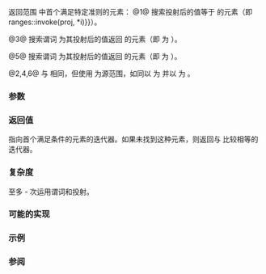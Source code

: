 {{cpp/experimental/ranges/title|find|find_if|find_if_not}}
{{cpp/experimental/ranges/algorithm/navbar}}
{{dcl begin}}
{{dcl header|experimental/ranges/algorithm}}
{{dcl|since=ranges|num=1|1=
template&lt; InputIterator I, Sentinel&lt;I&gt; S, class T, class Proj = ranges::identity &gt;
    requires IndirectRelation&lt;ranges::equal_to&lt;&gt;, projected&lt;I, Proj&gt;, const T*&gt;
I find( I first, S last, const T&amp; value, Proj proj = Proj{} );
}}
{{dcl|since=ranges|num=2|1=
template&lt; InputRange R, class T, class Proj = ranges::identity &gt;
    requires IndirectRelation&lt;ranges::equal_to&lt;&gt;, 
                              projected&lt;ranges::iterator_t&lt;R&gt;, Proj&gt;, const T*&gt;
ranges::safe_iterator_t&lt;R&gt; find( R&amp;&amp; r, const T&amp; value, Proj proj = Proj{} );
}}
{{dcl|since=ranges|num=3|1=
template&lt; InputIterator I, Sentinel&lt;I&gt; S, class Proj = ranges::identity,
          IndirectUnaryPredicate&lt;projected&lt;I, Proj&gt;&gt; Pred &gt;
I find_if( I first, S last, Pred pred, Proj proj = Proj{} );
}}
{{dcl|since=ranges|num=4|1=
template&lt; InputRange R, class Proj = ranges::identity,
          IndirectUnaryPredicate&lt;projected&lt;ranges::iterator_t&lt;R&gt;, Proj&gt;&gt; Pred &gt;
ranges::safe_iterator_t&lt;R&gt; find_if( R&amp;&amp; r, Pred pred, Proj proj = Proj{} );
}}
{{dcl|since=ranges|num=5|1=
template&lt; InputIterator I, Sentinel&lt;I&gt; S, class Proj = ranges::identity,
          IndirectUnaryPredicate&lt;projected&lt;I, Proj&gt;&gt; Pred &gt;
I find_if_not( I first, S last, Pred pred, Proj proj = Proj{} );
}}
{{dcl|since=ranges|num=6|1=
template&lt; InputRange R, class Proj = ranges::identity,
          IndirectUnaryPredicate&lt;projected&lt;ranges::iterator_t&lt;R&gt;, Proj&gt;&gt; Pred &gt;
ranges::safe_iterator_t&lt;R&gt; find_if_not( R&amp;&amp; r, Pred pred, Proj proj = Proj{} );
}}
{{dcl end}}

返回范围 {{range|first|last}} 中首个满足特定准则的元素：
@1@ {{tt|find}} 搜索投射后的值等于 {{c|value}} 的元素（即 {{c|value {{==}} ranges::invoke(proj, *i)}}）。

@3@ {{tt|find_if}} 搜索谓词 {{c|q}} 为其投射后的值返回 {{c|true}} 的元素（即 {{c|ranges::invoke(pred, ranges::invoke(proj, *i))}} 为 {{c|true}}）。

@5@ {{tt|find_if_not}} 搜索谓词 {{c|q}} 为其投射后的值返回 {{c|false}} 的元素（即 {{c|ranges::invoke(pred, ranges::invoke(proj, *i))}} 为 {{c|false}}）。

@2,4,6@ 与 {{v|1,3,5}} 相同，但使用 {{c|r}} 为源范围，如同以 {{c|ranges::begin(r)}} 为 {{c|first}} 并以 {{c|ranges::end(r)}} 为 {{c|last}}。

{{cpp/experimental/ranges/algorithm/tparams}}

===参数===
{{par begin}}
{{par|first, last|要检验的元素范围}}
{{par|r|要检验的元素范围}}
{{par|value|与投射后元素比较的值}}
{{par|pred|运用于投射后元素的谓词}}
{{par|proj|运用于元素的投射}}
{{par end}}

===返回值===
指向首个满足条件的元素的迭代器。如果未找到这种元素，则返回与 {{c|last}} 比较相等的迭代器。

===复杂度===
至多 {{c|last}} - {{c|first}} 次运用谓词和投射。

===可能的实现===
{{eq fun
|1=
template&lt;InputIterator I, Sentinel&lt;I&gt; S, class T, class Proj = ranges::identity&gt;
    requires IndirectRelation&lt;ranges::equal_to&lt;&gt;, projected&lt;I, Proj&gt;, const T*&gt;
I find(I first, S last, const T&amp; value, Proj proj = Proj{})
{
    for (; first != last; ++first)
        if (ranges::invoke(proj, *first) == value)
            break;
    return first;
}
|2=
template&lt;InputIterator I, Sentinel&lt;I&gt; S, class Proj = ranges::identity,
         IndirectUnaryPredicate&lt;projected&lt;I, Proj&gt;&gt; Pred&gt;
I find_if(I first, S last, Pred pred, Proj proj = Proj{})
{
    for (; first != last; ++first)
        if (ranges::invoke(pred, ranges::invoke(proj, *first)))
            break;
    return first;
}
|3=
template&lt;InputIterator I, Sentinel&lt;I&gt; S, class Proj = ranges::identity,
         IndirectUnaryPredicate&lt;projected&lt;I, Proj&gt;&gt; Pred&gt;
I find_if_not(I first, S last, Pred pred, Proj proj = Proj{})
{
    for (; first != last; ++first)
        if (!ranges::invoke(pred, ranges::invoke(proj, *first)))
            break;
    return first;
}
}}

===示例===
{{example}}

===参阅===
{{dsc begin}}
{{dsc inc|cpp/algorithm/dsc find}}
{{dsc inc|cpp/experimental/ranges/algorithm/dsc adjacent_find}}
{{dsc inc|cpp/experimental/ranges/algorithm/dsc find_end}}
{{dsc inc|cpp/experimental/ranges/algorithm/dsc find_first_of}}
{{dsc inc|cpp/experimental/ranges/algorithm/dsc mismatch}}
{{dsc inc|cpp/experimental/ranges/algorithm/dsc search}}
{{dsc end}}